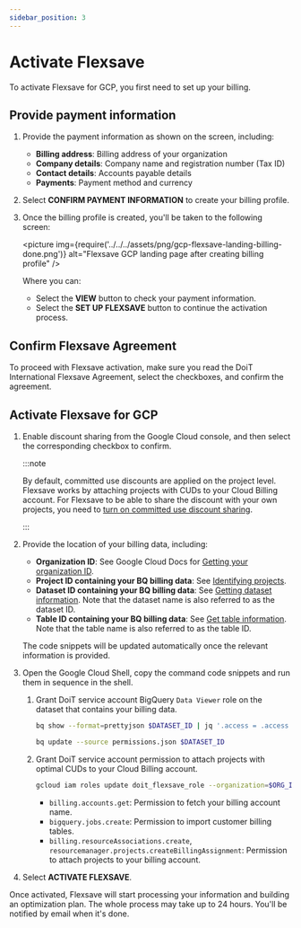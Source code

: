 ```yaml
---
sidebar_position: 3
---
```


# Activate Flexsave

To activate Flexsave for GCP, you first need to set up your billing.

## Provide payment information

1. Provide the payment information as shown on the screen, including:

   - **Billing address**: Billing address of your organization
   - **Company details**: Company name and registration number (Tax ID)
   - **Contact details**: Accounts payable details
   - **Payments**: Payment method and currency

2. Select **CONFIRM PAYMENT INFORMATION** to create your billing profile.

3. Once the billing profile is created, you'll be taken to the following screen:

   <picture
     img={require('../../../assets/png/gcp-flexsave-landing-billing-done.png')}
     alt="Flexsave GCP landing page after creating billing profile"
   />

   Where you can:

   - Select the **VIEW** button to check your payment information.
   - Select the **SET UP FLEXSAVE** button to continue the activation process.

## Confirm Flexsave Agreement

To proceed with Flexsave activation, make sure you read the DoiT International Flexsave Agreement, select the checkboxes, and confirm the agreement.

## Activate Flexsave for GCP

1. Enable discount sharing from the Google Cloud console, and then select the corresponding checkbox to confirm.

   :::note

   By default, committed use discounts are applied on the project level. Flexsave works by attaching projects with CUDs to your Cloud Billing account. For Flexsave to be able to share the discount with your own projects, you need to [turn on committed use discount sharing](https://cloud.google.com/compute/docs/instances/signing-up-committed-use-discounts#turning_on_committed_use_discount_sharing).

   :::

1. Provide the location of your billing data, including:

   - **Organization ID**: See Google Cloud Docs for [Getting your organization ID](https://cloud.google.com/resource-manager/docs/creating-managing-organization#retrieving_your_organization_id).
   - **Project ID containing your BQ billing data**: See [Identifying projects](https://cloud.google.com/resource-manager/docs/creating-managing-projects#identifying_projects).
   - **Dataset ID containing your BQ billing data**: See [Getting dataset information](https://cloud.google.com/bigquery/docs/dataset-metadata#getting_dataset_information). Note that the dataset name is also referred to as the dataset ID.
   - **Table ID containing your BQ billing data**: See [Get table information](https://cloud.google.com/bigquery/docs/tables#get_table_information). Note that the table name is also referred to as the table ID.

   The code snippets will be updated automatically once the relevant information is provided.

1. Open the Google Cloud Shell, copy the command code snippets and run them in sequence in the shell.

   1. Grant DoiT service account BigQuery `Data Viewer` role on the dataset that contains your billing data.

      ```bash
      bq show --format=prettyjson $DATASET_ID | jq '.access = .access + [{"role": "READER", "userByEmail": "$DoiT_service_account_email"}]' > permissions.json

      bq update --source permissions.json $DATASET_ID
      ```

   1. Grant DoiT service account permission to attach projects with optimal CUDs to your Cloud Billing account.

      ```bash
      gcloud iam roles update doit_flexsave_role --organization=$ORG_ID --title="DoiT Flexsave Role" --stage=GA --add-permissions=billing.accounts.get,bigquery.jobs.create,billing.resourceAssociations.create,resourcemanager.projects.createBillingAssignment
      ```

      - `billing.accounts.get`: Permission to fetch your billing account name.
      - `bigquery.jobs.create`: Permission to import customer billing tables.
      - `billing.resourceAssociations.create`, `resourcemanager.projects.createBillingAssignment`: Permission to attach projects to your billing account.

1. Select **ACTIVATE FLEXSAVE**.

Once activated, Flexsave will start processing your information and building an optimization plan. The whole process may take up to 24 hours. You'll be notified by email when it's done.
